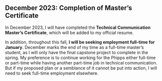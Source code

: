 ## December 2023: Completion of Master’s Certificate

In December 2023, I will have completed the **Technical Communication Master’s Certificate**, which will be added to my official resume. 

In addition, throughout this fall, **I will be seeking employment full-time for January**. December marks the end of my time as a full-time master’s student, as I will only have the final capstone project to complete in the spring. My preference is to continue working for the Phipps either full-time or part-time while having another part-time job in technical communication. But if my proposed plan or a semblance of it cannot be put into action, I will need to seek full-time employment elsewhere. 
